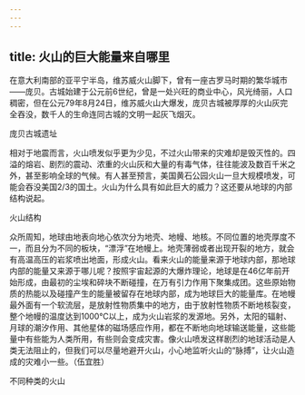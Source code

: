 ```yaml
---
---
---
```

title: 火山的巨大能量来自哪里
---




在意大利南部的亚平宁半岛，维苏威火山脚下，曾有一座古罗马时期的繁华城市——庞贝。古城始建于公元前6世纪，曾是一处兴旺的商业中心，风光绮丽，人口稠密，但在公元79年8月24日，维苏威火山大爆发，庞贝古城被厚厚的火山灰完全吞没，数千人的生命连同古城的文明一起灰飞烟灭。

庞贝古城遗址



相对于地震而言，火山喷发似乎更为少见，不过火山带来的灾难却是毁灭性的。四溢的熔岩、剧烈的震动、浓重的火山灰和大量的有毒气体，往往能波及数百千米之外，甚至影响全球的气候。有人甚至预言，美国黄石公园火山一旦大规模喷发，可能会吞没美国2/3的国土。火山为什么具有如此巨大的威力？这还要从地球的内部结构说起。

火山结构



众所周知，地球由地表向地心依次分为地壳、地幔、地核。不同位置的地壳厚度不一，而且分为不同的板块，“漂浮”在地幔上。地壳薄弱或者出现开裂的地方，就会有高温高压的岩浆喷出地面，形成火山。看来火山的能量来源于地球内部，那地球内部的能量又来源于哪儿呢？按照宇宙起源的大爆炸理论，地球是在46亿年前开始形成，由最初的尘埃和碎块不断碰撞，在万有引力作用下聚集成团。这些原始物质的热能以及碰撞产生的能量被留存在地球内部，成为地球巨大的能量库。在地幔最外面有一个软流层，是放射性物质集中的地方，由于放射性物质不断地核裂变，整个地幔的温度达到1000℃以上，成为火山岩浆的发源地。另外，太阳的辐射、月球的潮汐作用、其他星体的磁场感应作用，都在不断地向地球输送能量，这些能量中有些能为人类所用，有些则会变成灾害。像火山喷发这样剧烈的地球活动是人类无法阻止的，但我们可以尽量地避开火山，小心地监听火山的“脉搏”，让火山造成的灾难小一些。（伍宜胜）

不同种类的火山